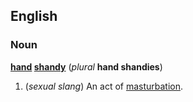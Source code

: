 ==English==
===Noun===
'''[[hand]] [[shandy]]''' (''plural'' '''hand shandies''')

#(''sexual slang'') An act of [[masturbation]].